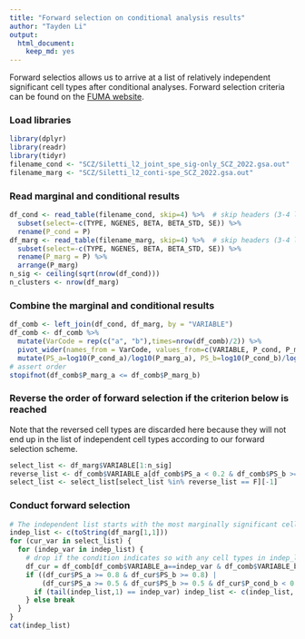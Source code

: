 ```yaml
---
title: "Forward selection on conditional analysis results"
author: "Tayden Li"
output:
  html_document:
    keep_md: yes
---
```


Forward selectios allows us to arrive at a list of relatively independent significant cell types after conditional analyses. Forward selection criteria can be found on the [FUMA website](https://fuma.ctglab.nl/tutorial#celltype).

### Load libraries
```r
library(dplyr)
library(readr)
library(tidyr)
filename_cond <- "SCZ/Siletti_l2_joint_spe_sig-only_SCZ_2022.gsa.out"
filename_marg <- "SCZ/Siletti_l2_conti-spe_SCZ_2022.gsa.out"
```

### Read marginal and conditional results
```r
df_cond <- read_table(filename_cond, skip=4) %>%  # skip headers (3-4 lines)
  subset(select=-c(TYPE, NGENES, BETA, BETA_STD, SE)) %>% 
  rename(P_cond = P)
df_marg <- read_table(filename_marg, skip=4) %>%  # skip headers (3-4 lines)
  subset(select=-c(TYPE, NGENES, BETA, BETA_STD, SE)) %>% 
  rename(P_marg = P) %>% 
  arrange(P_marg)
n_sig <- ceiling(sqrt(nrow(df_cond)))
n_clusters <- nrow(df_marg)
```

### Combine the marginal and conditional results 
```r
df_comb <- left_join(df_cond, df_marg, by = "VARIABLE")
df_comb <- df_comb %>% 
  mutate(VarCode = rep(c("a", "b"),times=nrow(df_comb)/2)) %>%
  pivot_wider(names_from = VarCode, values_from=c(VARIABLE, P_cond, P_marg)) %>%
  mutate(PS_a=log10(P_cond_a)/log10(P_marg_a), PS_b=log10(P_cond_b)/log10(P_marg_b))
# assert order
stopifnot(df_comb$P_marg_a <= df_comb$P_marg_b)
```

### Reverse the order of forward selection if the criterion below is reached
Note that the reversed cell types are discarded here because they will not end up in the list of independent cell types according to our forward selection scheme.
```r
select_list <- df_marg$VARIABLE[1:n_sig]
reverse_list <- df_comb$VARIABLE_a[df_comb$PS_a < 0.2 & df_comb$PS_b >= 0.2]
select_list <- select_list[select_list %in% reverse_list == F][-1]
```

### Conduct forward selection
```r
# The independent list starts with the most marginally significant cell type
indep_list <- c(toString(df_marg[1,1])) 
for (cur_var in select_list) {
  for (indep_var in indep_list) {
    # drop if the condition indicates so with any cell types in indep_list
    df_cur = df_comb[df_comb$VARIABLE_a==indep_var & df_comb$VARIABLE_b==cur_var,]
    if ((df_cur$PS_a >= 0.8 & df_cur$PS_b >= 0.8) | 
        (df_cur$PS_a >= 0.5 & df_cur$PS_b >= 0.5 & df_cur$P_cond_b < 0.001)) {
      if (tail(indep_list,1) == indep_var) indep_list <- c(indep_list, cur_var)
    } else break
  }
}
cat(indep_list)
```

